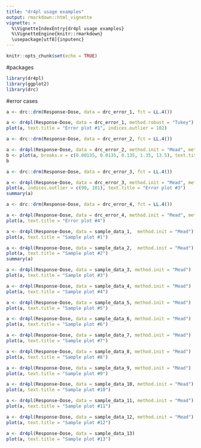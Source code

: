 ```yaml
---
title: "dr4pl usage examples"
output: rmarkdown::html_vignette
vignette: >
  %\VignetteIndexEntry{dr4pl usage examples}
  %\VignetteEngine{knitr::rmarkdown}
  \usepackage[utf8]{inputenc}
---
```



```r
knitr::opts_chunk$set(echo = TRUE)
```

#packages
```r
library(dr4pl)
library(ggplot2)
library(drc)
```

#error cases
```r
a <- drc::drm(Response~Dose, data = drc_error_1, fct = LL.4())
```

```r
a <- dr4pl(Response~Dose, data = drc_error_1, method.robust = "Tukey")
plot(a, text.title = "Error plot #1", indices.outlier = 102)
```

```r
a <- drc::drm(Response~Dose, data = drc_error_2, fct = LL.4())
```

```r
a <- dr4pl(Response~Dose, data = drc_error_2, method.init = "Mead", method.robust = "Huber" )
b <- plot(a, breaks.x = c(0.00135, 0.0135, 0.135, 1.35, 13.5), text.title = "Error plot #2", indices.outlier = c(2,8) )
b
```
```r
a <- drc::drm(Response~Dose, data = drc_error_3, fct = LL.4())
```

```r
a <- dr4pl(Response~Dose, data = drc_error_3, method.init = "Mead", method.robust = "absolute" )
plot(a, indices.outlier = c(90, 101), text.title = "Error plot #3")
summary(a)

```
```r
a <- drc::drm(Response~Dose, data = drc_error_4, fct = LL.4())
```

```r
a <- dr4pl(Response~Dose, data = drc_error_4, method.init = "Mead", method.robust = "absolute" )
plot(a, text.title = "Error plot #4")
```

```r
a <- dr4pl(Response~Dose, data = sample_data_1,  method.init = "Mead")
plot(a, text.title = "Sample plot #1")
```

```r
a <- dr4pl(Response~Dose, data = sample_data_2,  method.init = "Mead")
plot(a, text.title = "Sample plot #2")
summary(a)
```

```r
a <- dr4pl(Response~Dose, data = sample_data_3, method.init = "Mead")
plot(a, text.title = "Sample plot #3")
```

```r
a <- dr4pl(Response~Dose, data = sample_data_4, method.init = "Mead")
plot(a, text.title = "Sample plot #4")
```

```r
a <- dr4pl(Response~Dose, data = sample_data_5, method.init = "Mead")
plot(a, text.title = "Sample plot #5")
```

```r
a <- dr4pl(Response~Dose, data = sample_data_6, method.init = "Mead")
plot(a, text.title = "Sample plot #6")
```
```r
a <- dr4pl(Response~Dose, data = sample_data_7, method.init = "Mead")
plot(a, text.title = "Sample plot #7")
```

```r
a <- dr4pl(Response~Dose, data = sample_data_8, method.init = "Mead")
plot(a, text.title = "Sample plot #8")
```

```r
a <- dr4pl(Response~Dose, data = sample_data_9, method.init = "Mead")
plot(a, text.title = "Sample plot #9")
```

```r
a <- dr4pl(Response~Dose, data = sample_data_10, method.init = "Mead")
plot(a, text.title = "Sample plot #10")
```

```r
a <- dr4pl(Response~Dose, data = sample_data_11, method.init = "Mead")
plot(a, text.title = "Sample plot #11")
```

```r
a <- dr4pl(Response~Dose, data = sample_data_12, method.init = "Mead")
plot(a, text.title = "Sample plot #12")
```

```r
a <- dr4pl(Response~Dose, data = sample_data_13)
plot(a, text.title = "Sample plot #13")
```

```r

```

